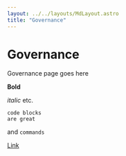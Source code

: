 ```yaml
---
layout: ../../layouts/MdLayout.astro
title: "Governance"
---
```



# Governance

Governance page goes here

<b>Bold</b>

_italic_  etc.

```
code blocks
are great
```

and `commands`

[Link](http://google.com)

<div className='mt-10'>
    <LadderGame />
</div>
